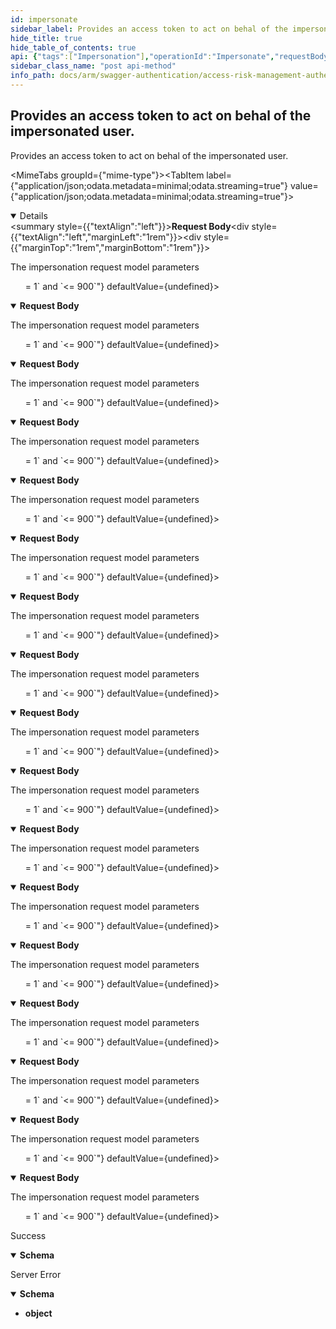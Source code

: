 ```yaml
---
id: impersonate
sidebar_label: Provides an access token to act on behal of the impersonated user.
hide_title: true
hide_table_of_contents: true
api: {"tags":["Impersonation"],"operationId":"Impersonate","requestBody":{"content":{"application/json;odata.metadata=minimal;odata.streaming=true":{"schema":{"required":["userNameToImpersonate","reasonForImpersonation","selectedCustomerId"],"type":"object","properties":{"userNameToImpersonate":{"type":"string"},"tokenShelfLife":{"format":"int32","maximum":900,"minimum":1,"type":"integer"},"reasonForImpersonation":{"type":"string"},"selectedCustomerId":{"format":"uuid","type":"string"}}}},"application/json;odata.metadata=minimal;odata.streaming=false":{"schema":{"required":["userNameToImpersonate","reasonForImpersonation","selectedCustomerId"],"type":"object","properties":{"userNameToImpersonate":{"type":"string"},"tokenShelfLife":{"format":"int32","maximum":900,"minimum":1,"type":"integer"},"reasonForImpersonation":{"type":"string"},"selectedCustomerId":{"format":"uuid","type":"string"}}}},"application/json;odata.metadata=minimal":{"schema":{"required":["userNameToImpersonate","reasonForImpersonation","selectedCustomerId"],"type":"object","properties":{"userNameToImpersonate":{"type":"string"},"tokenShelfLife":{"format":"int32","maximum":900,"minimum":1,"type":"integer"},"reasonForImpersonation":{"type":"string"},"selectedCustomerId":{"format":"uuid","type":"string"}}}},"application/json;odata.metadata=full;odata.streaming=true":{"schema":{"required":["userNameToImpersonate","reasonForImpersonation","selectedCustomerId"],"type":"object","properties":{"userNameToImpersonate":{"type":"string"},"tokenShelfLife":{"format":"int32","maximum":900,"minimum":1,"type":"integer"},"reasonForImpersonation":{"type":"string"},"selectedCustomerId":{"format":"uuid","type":"string"}}}},"application/json;odata.metadata=full;odata.streaming=false":{"schema":{"required":["userNameToImpersonate","reasonForImpersonation","selectedCustomerId"],"type":"object","properties":{"userNameToImpersonate":{"type":"string"},"tokenShelfLife":{"format":"int32","maximum":900,"minimum":1,"type":"integer"},"reasonForImpersonation":{"type":"string"},"selectedCustomerId":{"format":"uuid","type":"string"}}}},"application/json;odata.metadata=full":{"schema":{"required":["userNameToImpersonate","reasonForImpersonation","selectedCustomerId"],"type":"object","properties":{"userNameToImpersonate":{"type":"string"},"tokenShelfLife":{"format":"int32","maximum":900,"minimum":1,"type":"integer"},"reasonForImpersonation":{"type":"string"},"selectedCustomerId":{"format":"uuid","type":"string"}}}},"application/json;odata.metadata=none;odata.streaming=true":{"schema":{"required":["userNameToImpersonate","reasonForImpersonation","selectedCustomerId"],"type":"object","properties":{"userNameToImpersonate":{"type":"string"},"tokenShelfLife":{"format":"int32","maximum":900,"minimum":1,"type":"integer"},"reasonForImpersonation":{"type":"string"},"selectedCustomerId":{"format":"uuid","type":"string"}}}},"application/json;odata.metadata=none;odata.streaming=false":{"schema":{"required":["userNameToImpersonate","reasonForImpersonation","selectedCustomerId"],"type":"object","properties":{"userNameToImpersonate":{"type":"string"},"tokenShelfLife":{"format":"int32","maximum":900,"minimum":1,"type":"integer"},"reasonForImpersonation":{"type":"string"},"selectedCustomerId":{"format":"uuid","type":"string"}}}},"application/json;odata.metadata=none":{"schema":{"required":["userNameToImpersonate","reasonForImpersonation","selectedCustomerId"],"type":"object","properties":{"userNameToImpersonate":{"type":"string"},"tokenShelfLife":{"format":"int32","maximum":900,"minimum":1,"type":"integer"},"reasonForImpersonation":{"type":"string"},"selectedCustomerId":{"format":"uuid","type":"string"}}}},"application/json;odata.streaming=true":{"schema":{"required":["userNameToImpersonate","reasonForImpersonation","selectedCustomerId"],"type":"object","properties":{"userNameToImpersonate":{"type":"string"},"tokenShelfLife":{"format":"int32","maximum":900,"minimum":1,"type":"integer"},"reasonForImpersonation":{"type":"string"},"selectedCustomerId":{"format":"uuid","type":"string"}}}},"application/json;odata.streaming=false":{"schema":{"required":["userNameToImpersonate","reasonForImpersonation","selectedCustomerId"],"type":"object","properties":{"userNameToImpersonate":{"type":"string"},"tokenShelfLife":{"format":"int32","maximum":900,"minimum":1,"type":"integer"},"reasonForImpersonation":{"type":"string"},"selectedCustomerId":{"format":"uuid","type":"string"}}}},"application/json":{"schema":{"required":["userNameToImpersonate","reasonForImpersonation","selectedCustomerId"],"type":"object","properties":{"userNameToImpersonate":{"type":"string"},"tokenShelfLife":{"format":"int32","maximum":900,"minimum":1,"type":"integer"},"reasonForImpersonation":{"type":"string"},"selectedCustomerId":{"format":"uuid","type":"string"}}}},"application/xml":{"schema":{"required":["userNameToImpersonate","reasonForImpersonation","selectedCustomerId"],"type":"object","properties":{"userNameToImpersonate":{"type":"string"},"tokenShelfLife":{"format":"int32","maximum":900,"minimum":1,"type":"integer"},"reasonForImpersonation":{"type":"string"},"selectedCustomerId":{"format":"uuid","type":"string"}}}},"application/prs.odatatestxx-odata":{"schema":{"required":["userNameToImpersonate","reasonForImpersonation","selectedCustomerId"],"type":"object","properties":{"userNameToImpersonate":{"type":"string"},"tokenShelfLife":{"format":"int32","maximum":900,"minimum":1,"type":"integer"},"reasonForImpersonation":{"type":"string"},"selectedCustomerId":{"format":"uuid","type":"string"}}}},"application/json-patch+json":{"schema":{"required":["userNameToImpersonate","reasonForImpersonation","selectedCustomerId"],"type":"object","properties":{"userNameToImpersonate":{"type":"string"},"tokenShelfLife":{"format":"int32","maximum":900,"minimum":1,"type":"integer"},"reasonForImpersonation":{"type":"string"},"selectedCustomerId":{"format":"uuid","type":"string"}}}},"text/json":{"schema":{"required":["userNameToImpersonate","reasonForImpersonation","selectedCustomerId"],"type":"object","properties":{"userNameToImpersonate":{"type":"string"},"tokenShelfLife":{"format":"int32","maximum":900,"minimum":1,"type":"integer"},"reasonForImpersonation":{"type":"string"},"selectedCustomerId":{"format":"uuid","type":"string"}}}},"application/*+json":{"schema":{"required":["userNameToImpersonate","reasonForImpersonation","selectedCustomerId"],"type":"object","properties":{"userNameToImpersonate":{"type":"string"},"tokenShelfLife":{"format":"int32","maximum":900,"minimum":1,"type":"integer"},"reasonForImpersonation":{"type":"string"},"selectedCustomerId":{"format":"uuid","type":"string"}}}}},"description":"The impersonation request model parameters"},"responses":{"200":{"description":"Success","content":{"application/json":{"schema":{"description":"Response including an authentication token and a refresh token","type":"object","properties":{"auth_token":{"type":"string"},"refresh_token":{"type":"string"}}}}}},"500":{"description":"Server Error","content":{"application/json":{"schema":{"type":"object"}}}}},"description":"Provides an access token to act on behal of the impersonated user.","method":"post","path":"/api/impersonation/token","jsonRequestBodyExample":{"userNameToImpersonate":"string","tokenShelfLife":0,"reasonForImpersonation":"string","selectedCustomerId":"3fa85f64-5717-4562-b3fc-2c963f66afa6"},"info":{"version":"1.0","title":"Access Risk Management Authentication Services"},"postman":{"name":"Provides an access token to act on behal of the impersonated user.","description":{"type":"text/plain"},"url":{"path":["api","impersonation","token"],"host":["{{baseUrl}}"],"query":[],"variable":[]},"header":[{"key":"Content-Type","value":"application/json"},{"key":"Accept","value":"application/json"}],"method":"POST","body":{"mode":"raw","raw":"\"\"","options":{"raw":{"language":"json"}}}}}
sidebar_class_name: "post api-method"
info_path: docs/arm/swagger-authentication/access-risk-management-authentication-services
---
```



## Provides an access token to act on behal of the impersonated user.



Provides an access token to act on behal of the impersonated user.

<MimeTabs groupId={"mime-type"}><TabItem label={"application/json;odata.metadata=minimal;odata.streaming=true"} value={"application/json;odata.metadata=minimal;odata.streaming=true"}><details style={{}} data-collapsed={false} open={true}><summary style={{"textAlign":"left"}}><strong>Request Body</strong></summary><div style={{"textAlign":"left","marginLeft":"1rem"}}><div style={{"marginTop":"1rem","marginBottom":"1rem"}}>

The impersonation request model parameters

</div></div><ul style={{"marginLeft":"1rem"}}><SchemaItem collapsible={false} name={"userNameToImpersonate"} required={true} schemaDescription={undefined} schemaName={"string"} qualifierMessage={undefined} defaultValue={undefined}></SchemaItem><SchemaItem collapsible={false} name={"tokenShelfLife"} required={false} schemaDescription={undefined} schemaName={"int32"} qualifierMessage={"**Possible values:** `>= 1` and `<= 900`"} defaultValue={undefined}></SchemaItem><SchemaItem collapsible={false} name={"reasonForImpersonation"} required={true} schemaDescription={undefined} schemaName={"string"} qualifierMessage={undefined} defaultValue={undefined}></SchemaItem><SchemaItem collapsible={false} name={"selectedCustomerId"} required={true} schemaDescription={undefined} schemaName={"uuid"} qualifierMessage={undefined} defaultValue={undefined}></SchemaItem></ul></details></TabItem><TabItem label={"application/json;odata.metadata=minimal;odata.streaming=false"} value={"application/json;odata.metadata=minimal;odata.streaming=false"}><details style={{}} data-collapsed={false} open={true}><summary style={{"textAlign":"left"}}><strong>Request Body</strong></summary><div style={{"textAlign":"left","marginLeft":"1rem"}}><div style={{"marginTop":"1rem","marginBottom":"1rem"}}>

The impersonation request model parameters

</div></div><ul style={{"marginLeft":"1rem"}}><SchemaItem collapsible={false} name={"userNameToImpersonate"} required={true} schemaDescription={undefined} schemaName={"string"} qualifierMessage={undefined} defaultValue={undefined}></SchemaItem><SchemaItem collapsible={false} name={"tokenShelfLife"} required={false} schemaDescription={undefined} schemaName={"int32"} qualifierMessage={"**Possible values:** `>= 1` and `<= 900`"} defaultValue={undefined}></SchemaItem><SchemaItem collapsible={false} name={"reasonForImpersonation"} required={true} schemaDescription={undefined} schemaName={"string"} qualifierMessage={undefined} defaultValue={undefined}></SchemaItem><SchemaItem collapsible={false} name={"selectedCustomerId"} required={true} schemaDescription={undefined} schemaName={"uuid"} qualifierMessage={undefined} defaultValue={undefined}></SchemaItem></ul></details></TabItem><TabItem label={"application/json;odata.metadata=minimal"} value={"application/json;odata.metadata=minimal"}><details style={{}} data-collapsed={false} open={true}><summary style={{"textAlign":"left"}}><strong>Request Body</strong></summary><div style={{"textAlign":"left","marginLeft":"1rem"}}><div style={{"marginTop":"1rem","marginBottom":"1rem"}}>

The impersonation request model parameters

</div></div><ul style={{"marginLeft":"1rem"}}><SchemaItem collapsible={false} name={"userNameToImpersonate"} required={true} schemaDescription={undefined} schemaName={"string"} qualifierMessage={undefined} defaultValue={undefined}></SchemaItem><SchemaItem collapsible={false} name={"tokenShelfLife"} required={false} schemaDescription={undefined} schemaName={"int32"} qualifierMessage={"**Possible values:** `>= 1` and `<= 900`"} defaultValue={undefined}></SchemaItem><SchemaItem collapsible={false} name={"reasonForImpersonation"} required={true} schemaDescription={undefined} schemaName={"string"} qualifierMessage={undefined} defaultValue={undefined}></SchemaItem><SchemaItem collapsible={false} name={"selectedCustomerId"} required={true} schemaDescription={undefined} schemaName={"uuid"} qualifierMessage={undefined} defaultValue={undefined}></SchemaItem></ul></details></TabItem><TabItem label={"application/json;odata.metadata=full;odata.streaming=true"} value={"application/json;odata.metadata=full;odata.streaming=true"}><details style={{}} data-collapsed={false} open={true}><summary style={{"textAlign":"left"}}><strong>Request Body</strong></summary><div style={{"textAlign":"left","marginLeft":"1rem"}}><div style={{"marginTop":"1rem","marginBottom":"1rem"}}>

The impersonation request model parameters

</div></div><ul style={{"marginLeft":"1rem"}}><SchemaItem collapsible={false} name={"userNameToImpersonate"} required={true} schemaDescription={undefined} schemaName={"string"} qualifierMessage={undefined} defaultValue={undefined}></SchemaItem><SchemaItem collapsible={false} name={"tokenShelfLife"} required={false} schemaDescription={undefined} schemaName={"int32"} qualifierMessage={"**Possible values:** `>= 1` and `<= 900`"} defaultValue={undefined}></SchemaItem><SchemaItem collapsible={false} name={"reasonForImpersonation"} required={true} schemaDescription={undefined} schemaName={"string"} qualifierMessage={undefined} defaultValue={undefined}></SchemaItem><SchemaItem collapsible={false} name={"selectedCustomerId"} required={true} schemaDescription={undefined} schemaName={"uuid"} qualifierMessage={undefined} defaultValue={undefined}></SchemaItem></ul></details></TabItem><TabItem label={"application/json;odata.metadata=full;odata.streaming=false"} value={"application/json;odata.metadata=full;odata.streaming=false"}><details style={{}} data-collapsed={false} open={true}><summary style={{"textAlign":"left"}}><strong>Request Body</strong></summary><div style={{"textAlign":"left","marginLeft":"1rem"}}><div style={{"marginTop":"1rem","marginBottom":"1rem"}}>

The impersonation request model parameters

</div></div><ul style={{"marginLeft":"1rem"}}><SchemaItem collapsible={false} name={"userNameToImpersonate"} required={true} schemaDescription={undefined} schemaName={"string"} qualifierMessage={undefined} defaultValue={undefined}></SchemaItem><SchemaItem collapsible={false} name={"tokenShelfLife"} required={false} schemaDescription={undefined} schemaName={"int32"} qualifierMessage={"**Possible values:** `>= 1` and `<= 900`"} defaultValue={undefined}></SchemaItem><SchemaItem collapsible={false} name={"reasonForImpersonation"} required={true} schemaDescription={undefined} schemaName={"string"} qualifierMessage={undefined} defaultValue={undefined}></SchemaItem><SchemaItem collapsible={false} name={"selectedCustomerId"} required={true} schemaDescription={undefined} schemaName={"uuid"} qualifierMessage={undefined} defaultValue={undefined}></SchemaItem></ul></details></TabItem><TabItem label={"application/json;odata.metadata=full"} value={"application/json;odata.metadata=full"}><details style={{}} data-collapsed={false} open={true}><summary style={{"textAlign":"left"}}><strong>Request Body</strong></summary><div style={{"textAlign":"left","marginLeft":"1rem"}}><div style={{"marginTop":"1rem","marginBottom":"1rem"}}>

The impersonation request model parameters

</div></div><ul style={{"marginLeft":"1rem"}}><SchemaItem collapsible={false} name={"userNameToImpersonate"} required={true} schemaDescription={undefined} schemaName={"string"} qualifierMessage={undefined} defaultValue={undefined}></SchemaItem><SchemaItem collapsible={false} name={"tokenShelfLife"} required={false} schemaDescription={undefined} schemaName={"int32"} qualifierMessage={"**Possible values:** `>= 1` and `<= 900`"} defaultValue={undefined}></SchemaItem><SchemaItem collapsible={false} name={"reasonForImpersonation"} required={true} schemaDescription={undefined} schemaName={"string"} qualifierMessage={undefined} defaultValue={undefined}></SchemaItem><SchemaItem collapsible={false} name={"selectedCustomerId"} required={true} schemaDescription={undefined} schemaName={"uuid"} qualifierMessage={undefined} defaultValue={undefined}></SchemaItem></ul></details></TabItem><TabItem label={"application/json;odata.metadata=none;odata.streaming=true"} value={"application/json;odata.metadata=none;odata.streaming=true"}><details style={{}} data-collapsed={false} open={true}><summary style={{"textAlign":"left"}}><strong>Request Body</strong></summary><div style={{"textAlign":"left","marginLeft":"1rem"}}><div style={{"marginTop":"1rem","marginBottom":"1rem"}}>

The impersonation request model parameters

</div></div><ul style={{"marginLeft":"1rem"}}><SchemaItem collapsible={false} name={"userNameToImpersonate"} required={true} schemaDescription={undefined} schemaName={"string"} qualifierMessage={undefined} defaultValue={undefined}></SchemaItem><SchemaItem collapsible={false} name={"tokenShelfLife"} required={false} schemaDescription={undefined} schemaName={"int32"} qualifierMessage={"**Possible values:** `>= 1` and `<= 900`"} defaultValue={undefined}></SchemaItem><SchemaItem collapsible={false} name={"reasonForImpersonation"} required={true} schemaDescription={undefined} schemaName={"string"} qualifierMessage={undefined} defaultValue={undefined}></SchemaItem><SchemaItem collapsible={false} name={"selectedCustomerId"} required={true} schemaDescription={undefined} schemaName={"uuid"} qualifierMessage={undefined} defaultValue={undefined}></SchemaItem></ul></details></TabItem><TabItem label={"application/json;odata.metadata=none;odata.streaming=false"} value={"application/json;odata.metadata=none;odata.streaming=false"}><details style={{}} data-collapsed={false} open={true}><summary style={{"textAlign":"left"}}><strong>Request Body</strong></summary><div style={{"textAlign":"left","marginLeft":"1rem"}}><div style={{"marginTop":"1rem","marginBottom":"1rem"}}>

The impersonation request model parameters

</div></div><ul style={{"marginLeft":"1rem"}}><SchemaItem collapsible={false} name={"userNameToImpersonate"} required={true} schemaDescription={undefined} schemaName={"string"} qualifierMessage={undefined} defaultValue={undefined}></SchemaItem><SchemaItem collapsible={false} name={"tokenShelfLife"} required={false} schemaDescription={undefined} schemaName={"int32"} qualifierMessage={"**Possible values:** `>= 1` and `<= 900`"} defaultValue={undefined}></SchemaItem><SchemaItem collapsible={false} name={"reasonForImpersonation"} required={true} schemaDescription={undefined} schemaName={"string"} qualifierMessage={undefined} defaultValue={undefined}></SchemaItem><SchemaItem collapsible={false} name={"selectedCustomerId"} required={true} schemaDescription={undefined} schemaName={"uuid"} qualifierMessage={undefined} defaultValue={undefined}></SchemaItem></ul></details></TabItem><TabItem label={"application/json;odata.metadata=none"} value={"application/json;odata.metadata=none"}><details style={{}} data-collapsed={false} open={true}><summary style={{"textAlign":"left"}}><strong>Request Body</strong></summary><div style={{"textAlign":"left","marginLeft":"1rem"}}><div style={{"marginTop":"1rem","marginBottom":"1rem"}}>

The impersonation request model parameters

</div></div><ul style={{"marginLeft":"1rem"}}><SchemaItem collapsible={false} name={"userNameToImpersonate"} required={true} schemaDescription={undefined} schemaName={"string"} qualifierMessage={undefined} defaultValue={undefined}></SchemaItem><SchemaItem collapsible={false} name={"tokenShelfLife"} required={false} schemaDescription={undefined} schemaName={"int32"} qualifierMessage={"**Possible values:** `>= 1` and `<= 900`"} defaultValue={undefined}></SchemaItem><SchemaItem collapsible={false} name={"reasonForImpersonation"} required={true} schemaDescription={undefined} schemaName={"string"} qualifierMessage={undefined} defaultValue={undefined}></SchemaItem><SchemaItem collapsible={false} name={"selectedCustomerId"} required={true} schemaDescription={undefined} schemaName={"uuid"} qualifierMessage={undefined} defaultValue={undefined}></SchemaItem></ul></details></TabItem><TabItem label={"application/json;odata.streaming=true"} value={"application/json;odata.streaming=true"}><details style={{}} data-collapsed={false} open={true}><summary style={{"textAlign":"left"}}><strong>Request Body</strong></summary><div style={{"textAlign":"left","marginLeft":"1rem"}}><div style={{"marginTop":"1rem","marginBottom":"1rem"}}>

The impersonation request model parameters

</div></div><ul style={{"marginLeft":"1rem"}}><SchemaItem collapsible={false} name={"userNameToImpersonate"} required={true} schemaDescription={undefined} schemaName={"string"} qualifierMessage={undefined} defaultValue={undefined}></SchemaItem><SchemaItem collapsible={false} name={"tokenShelfLife"} required={false} schemaDescription={undefined} schemaName={"int32"} qualifierMessage={"**Possible values:** `>= 1` and `<= 900`"} defaultValue={undefined}></SchemaItem><SchemaItem collapsible={false} name={"reasonForImpersonation"} required={true} schemaDescription={undefined} schemaName={"string"} qualifierMessage={undefined} defaultValue={undefined}></SchemaItem><SchemaItem collapsible={false} name={"selectedCustomerId"} required={true} schemaDescription={undefined} schemaName={"uuid"} qualifierMessage={undefined} defaultValue={undefined}></SchemaItem></ul></details></TabItem><TabItem label={"application/json;odata.streaming=false"} value={"application/json;odata.streaming=false"}><details style={{}} data-collapsed={false} open={true}><summary style={{"textAlign":"left"}}><strong>Request Body</strong></summary><div style={{"textAlign":"left","marginLeft":"1rem"}}><div style={{"marginTop":"1rem","marginBottom":"1rem"}}>

The impersonation request model parameters

</div></div><ul style={{"marginLeft":"1rem"}}><SchemaItem collapsible={false} name={"userNameToImpersonate"} required={true} schemaDescription={undefined} schemaName={"string"} qualifierMessage={undefined} defaultValue={undefined}></SchemaItem><SchemaItem collapsible={false} name={"tokenShelfLife"} required={false} schemaDescription={undefined} schemaName={"int32"} qualifierMessage={"**Possible values:** `>= 1` and `<= 900`"} defaultValue={undefined}></SchemaItem><SchemaItem collapsible={false} name={"reasonForImpersonation"} required={true} schemaDescription={undefined} schemaName={"string"} qualifierMessage={undefined} defaultValue={undefined}></SchemaItem><SchemaItem collapsible={false} name={"selectedCustomerId"} required={true} schemaDescription={undefined} schemaName={"uuid"} qualifierMessage={undefined} defaultValue={undefined}></SchemaItem></ul></details></TabItem><TabItem label={"application/json"} value={"application/json"}><details style={{}} data-collapsed={false} open={true}><summary style={{"textAlign":"left"}}><strong>Request Body</strong></summary><div style={{"textAlign":"left","marginLeft":"1rem"}}><div style={{"marginTop":"1rem","marginBottom":"1rem"}}>

The impersonation request model parameters

</div></div><ul style={{"marginLeft":"1rem"}}><SchemaItem collapsible={false} name={"userNameToImpersonate"} required={true} schemaDescription={undefined} schemaName={"string"} qualifierMessage={undefined} defaultValue={undefined}></SchemaItem><SchemaItem collapsible={false} name={"tokenShelfLife"} required={false} schemaDescription={undefined} schemaName={"int32"} qualifierMessage={"**Possible values:** `>= 1` and `<= 900`"} defaultValue={undefined}></SchemaItem><SchemaItem collapsible={false} name={"reasonForImpersonation"} required={true} schemaDescription={undefined} schemaName={"string"} qualifierMessage={undefined} defaultValue={undefined}></SchemaItem><SchemaItem collapsible={false} name={"selectedCustomerId"} required={true} schemaDescription={undefined} schemaName={"uuid"} qualifierMessage={undefined} defaultValue={undefined}></SchemaItem></ul></details></TabItem><TabItem label={"application/xml"} value={"application/xml"}><details style={{}} data-collapsed={false} open={true}><summary style={{"textAlign":"left"}}><strong>Request Body</strong></summary><div style={{"textAlign":"left","marginLeft":"1rem"}}><div style={{"marginTop":"1rem","marginBottom":"1rem"}}>

The impersonation request model parameters

</div></div><ul style={{"marginLeft":"1rem"}}><SchemaItem collapsible={false} name={"userNameToImpersonate"} required={true} schemaDescription={undefined} schemaName={"string"} qualifierMessage={undefined} defaultValue={undefined}></SchemaItem><SchemaItem collapsible={false} name={"tokenShelfLife"} required={false} schemaDescription={undefined} schemaName={"int32"} qualifierMessage={"**Possible values:** `>= 1` and `<= 900`"} defaultValue={undefined}></SchemaItem><SchemaItem collapsible={false} name={"reasonForImpersonation"} required={true} schemaDescription={undefined} schemaName={"string"} qualifierMessage={undefined} defaultValue={undefined}></SchemaItem><SchemaItem collapsible={false} name={"selectedCustomerId"} required={true} schemaDescription={undefined} schemaName={"uuid"} qualifierMessage={undefined} defaultValue={undefined}></SchemaItem></ul></details></TabItem><TabItem label={"application/prs.odatatestxx-odata"} value={"application/prs.odatatestxx-odata"}><details style={{}} data-collapsed={false} open={true}><summary style={{"textAlign":"left"}}><strong>Request Body</strong></summary><div style={{"textAlign":"left","marginLeft":"1rem"}}><div style={{"marginTop":"1rem","marginBottom":"1rem"}}>

The impersonation request model parameters

</div></div><ul style={{"marginLeft":"1rem"}}><SchemaItem collapsible={false} name={"userNameToImpersonate"} required={true} schemaDescription={undefined} schemaName={"string"} qualifierMessage={undefined} defaultValue={undefined}></SchemaItem><SchemaItem collapsible={false} name={"tokenShelfLife"} required={false} schemaDescription={undefined} schemaName={"int32"} qualifierMessage={"**Possible values:** `>= 1` and `<= 900`"} defaultValue={undefined}></SchemaItem><SchemaItem collapsible={false} name={"reasonForImpersonation"} required={true} schemaDescription={undefined} schemaName={"string"} qualifierMessage={undefined} defaultValue={undefined}></SchemaItem><SchemaItem collapsible={false} name={"selectedCustomerId"} required={true} schemaDescription={undefined} schemaName={"uuid"} qualifierMessage={undefined} defaultValue={undefined}></SchemaItem></ul></details></TabItem><TabItem label={"application/json-patch+json"} value={"application/json-patch+json"}><details style={{}} data-collapsed={false} open={true}><summary style={{"textAlign":"left"}}><strong>Request Body</strong></summary><div style={{"textAlign":"left","marginLeft":"1rem"}}><div style={{"marginTop":"1rem","marginBottom":"1rem"}}>

The impersonation request model parameters

</div></div><ul style={{"marginLeft":"1rem"}}><SchemaItem collapsible={false} name={"userNameToImpersonate"} required={true} schemaDescription={undefined} schemaName={"string"} qualifierMessage={undefined} defaultValue={undefined}></SchemaItem><SchemaItem collapsible={false} name={"tokenShelfLife"} required={false} schemaDescription={undefined} schemaName={"int32"} qualifierMessage={"**Possible values:** `>= 1` and `<= 900`"} defaultValue={undefined}></SchemaItem><SchemaItem collapsible={false} name={"reasonForImpersonation"} required={true} schemaDescription={undefined} schemaName={"string"} qualifierMessage={undefined} defaultValue={undefined}></SchemaItem><SchemaItem collapsible={false} name={"selectedCustomerId"} required={true} schemaDescription={undefined} schemaName={"uuid"} qualifierMessage={undefined} defaultValue={undefined}></SchemaItem></ul></details></TabItem><TabItem label={"text/json"} value={"text/json"}><details style={{}} data-collapsed={false} open={true}><summary style={{"textAlign":"left"}}><strong>Request Body</strong></summary><div style={{"textAlign":"left","marginLeft":"1rem"}}><div style={{"marginTop":"1rem","marginBottom":"1rem"}}>

The impersonation request model parameters

</div></div><ul style={{"marginLeft":"1rem"}}><SchemaItem collapsible={false} name={"userNameToImpersonate"} required={true} schemaDescription={undefined} schemaName={"string"} qualifierMessage={undefined} defaultValue={undefined}></SchemaItem><SchemaItem collapsible={false} name={"tokenShelfLife"} required={false} schemaDescription={undefined} schemaName={"int32"} qualifierMessage={"**Possible values:** `>= 1` and `<= 900`"} defaultValue={undefined}></SchemaItem><SchemaItem collapsible={false} name={"reasonForImpersonation"} required={true} schemaDescription={undefined} schemaName={"string"} qualifierMessage={undefined} defaultValue={undefined}></SchemaItem><SchemaItem collapsible={false} name={"selectedCustomerId"} required={true} schemaDescription={undefined} schemaName={"uuid"} qualifierMessage={undefined} defaultValue={undefined}></SchemaItem></ul></details></TabItem><TabItem label={"application/*+json"} value={"application/*+json"}><details style={{}} data-collapsed={false} open={true}><summary style={{"textAlign":"left"}}><strong>Request Body</strong></summary><div style={{"textAlign":"left","marginLeft":"1rem"}}><div style={{"marginTop":"1rem","marginBottom":"1rem"}}>

The impersonation request model parameters

</div></div><ul style={{"marginLeft":"1rem"}}><SchemaItem collapsible={false} name={"userNameToImpersonate"} required={true} schemaDescription={undefined} schemaName={"string"} qualifierMessage={undefined} defaultValue={undefined}></SchemaItem><SchemaItem collapsible={false} name={"tokenShelfLife"} required={false} schemaDescription={undefined} schemaName={"int32"} qualifierMessage={"**Possible values:** `>= 1` and `<= 900`"} defaultValue={undefined}></SchemaItem><SchemaItem collapsible={false} name={"reasonForImpersonation"} required={true} schemaDescription={undefined} schemaName={"string"} qualifierMessage={undefined} defaultValue={undefined}></SchemaItem><SchemaItem collapsible={false} name={"selectedCustomerId"} required={true} schemaDescription={undefined} schemaName={"uuid"} qualifierMessage={undefined} defaultValue={undefined}></SchemaItem></ul></details></TabItem></MimeTabs><div><ApiTabs><TabItem label={"200"} value={"200"}><div>

Success

</div><div><MimeTabs groupId={"mime-type"}><TabItem label={"application/json"} value={"application/json"}><SchemaTabs groupId={"schema-tabs"}><TabItem label={"Schema"} value={"Schema"}><details style={{}} data-collapsed={false} open={true}><summary style={{"textAlign":"left"}}><strong>Schema</strong></summary><div style={{"textAlign":"left","marginLeft":"1rem"}}></div><ul style={{"marginLeft":"1rem"}}><SchemaItem collapsible={false} name={"auth_token"} required={false} schemaDescription={undefined} schemaName={"string"} qualifierMessage={undefined} defaultValue={undefined}></SchemaItem><SchemaItem collapsible={false} name={"refresh_token"} required={false} schemaDescription={undefined} schemaName={"string"} qualifierMessage={undefined} defaultValue={undefined}></SchemaItem></ul></details></TabItem></SchemaTabs></TabItem></MimeTabs></div></TabItem><TabItem label={"500"} value={"500"}><div>

Server Error

</div><div><MimeTabs groupId={"mime-type"}><TabItem label={"application/json"} value={"application/json"}><SchemaTabs groupId={"schema-tabs"}><TabItem label={"Schema"} value={"Schema"}><details style={{}} data-collapsed={false} open={true}><summary style={{"textAlign":"left"}}><strong>Schema</strong></summary><div style={{"textAlign":"left","marginLeft":"1rem"}}></div><ul style={{"marginLeft":"1rem"}}><li><div><strong>object</strong></div></li></ul></details></TabItem></SchemaTabs></TabItem></MimeTabs></div></TabItem></ApiTabs></div>
      